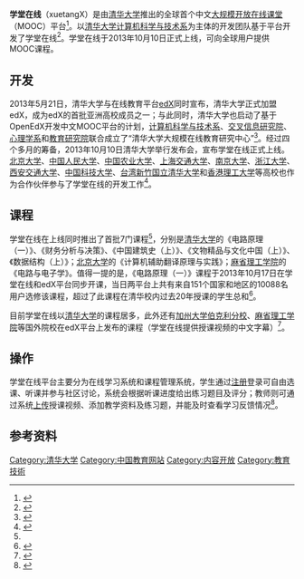 {{primarysources|time=2019-02-10T04:43:05+00:00}}
{{Infobox website
| name            = 学堂在线
| logo            = 
| logocaption     =
| screenshot      =
| collapsible     =
| collapsetext    =
| caption         = 
| url             = {{URL|http://xuetangx.com}}
| slogan          =
| commercial      = 非盈利性
| type            = [[线上学习|线上学习]] 
| registration    = 需要
| language        = 中文, 英文
| num_users       = 
| content_license =
| owner           = [[清华大学|清华大学]]
| author          = [[清华大学|清华大学]]
| editor          =
| launch_date     = {{Start date and age|2013|10|10|df=no}}
| alexa           = 13,483 ({{as of|2016|12|20|alt=2016年12月20日}})<ref name="alexa">{{cite web|url= http://www.alexa.com/siteinfo/xuetangx.com|title= xuetangx.com网站信息|publisher= [[Alexa_Internet|Alexa Internet]]|accessdate= 2016-12-20|archive-date= 2016-03-05|archive-url= https://web.archive.org/web/20160305201737/http://www.alexa.com/siteinfo/xuetangx.com|dead-url= no}}</ref>
| revenue         =
| current_status  = 活跃
| footnotes       =
}} 

'''学堂在线'''（xuetangX）是由[[清华大学|清华大学]]推出的全球首个中文[[大规模开放在线课堂|大规模开放在线课堂]]（MOOC）平台<ref name="beijing evening">{{cite web|url=http://news.tsinghua.edu.cn/publish/news/4207/2013/20131012120218310543792/20131012120218310543792_.html|title=北京晚报 -- 清华推首个中文在线课堂|deadurl=yes|archiveurl=https://web.archive.org/web/20140322001856/http://news.tsinghua.edu.cn/publish/news/4207/2013/20131012120218310543792/20131012120218310543792_.html|archivedate=2014-03-22|access-date=2014-03-21}}</ref>。以[[清华大学计算机科学与技术系|清华大学计算机科学与技术系]]为主体的开发团队基于{{link-en|OpenEdX|Open edX}}平台开发了学堂在线<ref>{{cite web|url=http://www.xuetangx.com/about|title=关于学堂在线|accessdate=2014-03-21|archive-date=2014-03-22|archive-url=https://web.archive.org/web/20140322001134/http://www.xuetangx.com/about|dead-url=no}}</ref>。学堂在线于2013年10月10日正式上线，可向全球用户提供MOOC课程。

==开发==
2013年5月21日，清华大学与在线教育平台[[edX|edX]]同时宣布，清华大学正式加盟edX，成为edX的首批亚洲高校成员之一；与此同时，清华大学也启动了基于OpenEdX开发中文MOOC平台的计划，[[清华大学计算机科学与技术系|计算机科学与技术系]]、[[清华大学交叉信息研究院|交叉信息研究院]]、[[清华大学心理学系|心理学系]]和[[清华大学教育研究院|教育研究院]]联合成立了“清华大学大规模在线教育研究中心”<ref name="tsinghua news">{{cite web|url=http://news.tsinghua.edu.cn/publish/news/4204/2013/20130521153516551137709/20130521153516551137709_.html|title=清华新闻网 -- 清华加盟在线教育edX  将建我国在线教育平台|deadurl=yes|archiveurl=https://web.archive.org/web/20140322080835/http://news.tsinghua.edu.cn/publish/news/4204/2013/20130521153516551137709/20130521153516551137709_.html|archivedate=2014-03-22|access-date=2014-03-21}}</ref>。经过四个多月的筹备，2013年10月10日清华大学举行发布会，宣布学堂在线正式上线。[[北京大学|北京大学]]、[[中国人民大学|中国人民大学]]、[[中国农业大学|中国农业大学]]、[[上海交通大学|上海交通大学]]、[[南京大学|南京大学]]、[[浙江大学|浙江大学]]、[[西安交通大学|西安交通大学]]、[[中国科技大学|中国科技大学]]、[[国立清华大学|台湾新竹国立清华大学]]和[[香港理工大学|香港理工大学]]等高校也作为合作伙伴参与了学堂在线的开发工作<ref name="tsinghua news 2">{{cite web|url=http://news.tsinghua.edu.cn/publish/news/4204/2013/20131011172652211893299/20131011172652211893299_.html|title=清华新闻网 -- 清华发布“学堂在线”大规模开放在线课程平台|deadurl=yes|archiveurl=https://web.archive.org/web/20140322081508/http://news.tsinghua.edu.cn/publish/news/4204/2013/20131011172652211893299/20131011172652211893299_.html|archivedate=2014-03-22|access-date=2014-03-21}}</ref>。

==课程==
学堂在线在上线同时推出了首批7门课程<ref name="tsinghua news 2"/>，分别是[[清华大学|清华大学]]的《电路原理（一）》、《财务分析与决策》、《中国建筑史（上）》、《文物精品与文化中国（上）》、《数据结构（上）》；[[北京大学|北京大学]]的《计算机辅助翻译原理与实践》；[[麻省理工学院|麻省理工学院]]的《电路与电子学》。值得一提的是，《电路原理（一）》课程于2013年10月17日在学堂在线和edX平台同步开课，当日两平台上共有来自151个国家和地区的10088名用户选修该课程，超过了此课程在清华校内过去20年授课的学生总和<ref name="beijing youth">{{cite web|url=http://news.tsinghua.edu.cn/publish/news/4207/2013/20131021142817774472895/20131021142817774472895_.html|title=北京青年报 -- 清华公开课上线 首日超万人选修|deadurl=yes|archiveurl=https://web.archive.org/web/20160216200349/http://news.tsinghua.edu.cn/publish/news/4207/2013/20131021142817774472895/20131021142817774472895_.html|archivedate=2016-02-16|access-date=2014-03-21}}</ref>。

目前学堂在线以[[清华大学|清华大学]]的课程居多，此外还有[[加州大学伯克利分校|加州大学伯克利分校]]、[[麻省理工学院|麻省理工学院]]等国外院校在edX平台上发布的课程（学堂在线提供授课视频的中文字幕）<ref>{{cite web|url=http://www.xuetangx.com/courses|title=学堂在线课程列表|accessdate=2014-03-21|archive-url=https://web.archive.org/web/20140401055515/http://www.xuetangx.com/courses|archive-date=2014-04-01|dead-url=yes}}</ref>。

==操作==
学堂在线平台主要分为在线学习系统和课程管理系统，学生通过[https://www.xuetangx.com/register 注册]{{Wayback|url=https://www.xuetangx.com/register |date=20140322030149 }}登录可自由选课、听课并参与社区讨论，系统会根据听课进度给出练习题目及评分；教师则可通过系统[[上传|上传]]授课视频、添加教学资料及练习题，并能及时查看学习反馈情况<ref>{{Cite web |url=http://news.tsinghua.edu.cn/publish/news/4207/2013/20131011150721789976322/20131011150721789976322_.html |title=光明日报 -- 清华大学MOOC“学堂在线”正式上线 |access-date=2014-03-21 |archive-date=2014-03-22 |archive-url=https://web.archive.org/web/20140322001917/http://news.tsinghua.edu.cn/publish/news/4207/2013/20131011150721789976322/20131011150721789976322_.html |dead-url=yes }}</ref>。

==参考资料==
{{Reflist}}

{{MOOC}}
{{清华大学}}
[[Category:清华大学|Category:清华大学]]
[[Category:中国教育网站|Category:中国教育网站]]
[[Category:内容开放|Category:内容开放]]
[[Category:教育技術|Category:教育技術]]